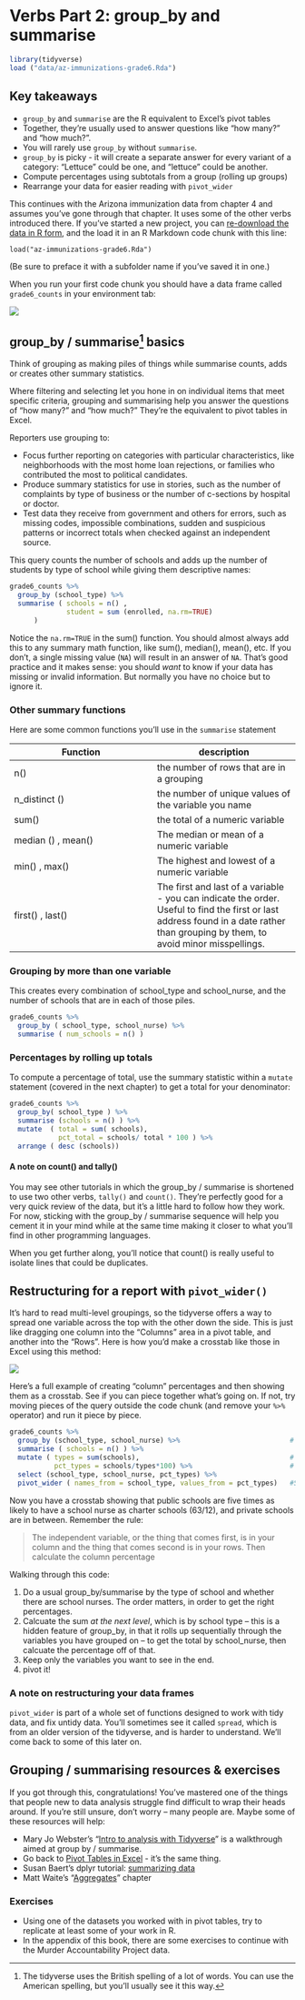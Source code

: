 # Verbs Part 2: group_by and summarise

```r

library(tidyverse)
load ("data/az-immunizations-grade6.Rda")


```



## Key takeaways

* `group_by` and `summarise` are the R equivalent to Excel's pivot tables
*  Together, they're usually used to answer questions like "how many?" and "how much?". 
*  You will rarely use `group_by` without `summarise`. 
* `group_by` is picky - it will create a separate answer for every variant of a category: "Lettuce" could be one, and "lettuce" could be another. 
*  Compute percentages using subtotals from a group (rolling up groups)
*  Rearrange your data for easier reading with `pivot_wider` 


This continues with the Arizona immunization data from chapter 4 and assumes you've gone through that chapter. It uses some of the other verbs introduced there.  If you've started a new project, you can [re-download the data in R form](https://github.com/cronkitedata/rstudyguide/blob/master/data/az-immunizations-grade6.Rda?raw=true), and the load it in an R Markdown code chunk with this line:

    load("az-immunizations-grade6.Rda")
    
(Be sure to preface it with a subfolder name if you've saved it in one.)

When you run your first code chunk you should have a data frame called `grade6_counts` in your environment tab: 

![](images/33-loadfile.png)

## group_by / summarise^[The tidyverse uses the British spelling of a lot of words. You can use the American spelling, but you'll usually see it this way.] basics

Think of grouping as making piles of things while summarise counts, adds or creates other summary statistics.  

Where filtering and selecting let you hone in on individual items that meet specific criteria, grouping and summarising help you answer the questions of "how many?" and "how much?" They're the equivalent to pivot tables in Excel. 

Reporters use grouping to: 

* Focus further reporting on categories with particular characteristics, like neighborhoods with the most home loan rejections, or families who contributed the most to political candidates.
* Produce summary statistics for use in stories, such as the number of complaints by type of business or the number of c-sections by hospital or doctor.
* Test data they receive from government and others for errors, such as missing codes, impossible combinations, sudden and suspicious patterns or incorrect totals when checked against an independent source.

This query counts the number of schools and adds up the number of students by type of school while giving them descriptive names: 

```r

grade6_counts %>%
  group_by (school_type) %>%
  summarise ( schools = n() ,
              student = sum (enrolled, na.rm=TRUE)
      )
```

Notice the `na.rm=TRUE` in the sum() function. You should almost always add this to any summary math function, like sum(), median(), mean(), etc. If you don't, a single missing value (`NA`) will result in an answer of `NA`. That's good practice and it makes sense: you should *want* to know if your data has missing or invalid information. But normally you have no choice but to ignore it.

### Other summary functions

Here are some common functions you'll use in the `summarise` statement

Function | description
--- | --- 
n() | the number of rows that are in a grouping
n_distinct () | the number of unique values of the variable you name
sum() | the total of a numeric variable
median () , mean() | The median or mean of a numeric variable
min() , max()   | The highest and lowest of a numeric variable
first() , last() | The first and last of a variable - you can indicate the order. Useful to find the first or last address found in a date rather than grouping by them, to avoid minor misspellings. 

### Grouping by more than one variable


This creates every combination of school_type and school_nurse, and the number of schools that are in each of those piles. 


```r
grade6_counts %>%
  group_by ( school_type, school_nurse) %>% 
  summarise ( num_schools = n() ) 

```


### Percentages by rolling up totals

To compute a percentage of total, use the summary statistic within a `mutate` statement (covered in the next chapter) to get a total for your denominator: 


```r
grade6_counts %>% 
  group_by( school_type ) %>% 
  summarise (schools = n() ) %>% 
  mutate  ( total = sum( schools),
            pct_total = schools/ total * 100 ) %>%
  arrange ( desc (schools))

```

#### A note on count() and tally() {-}

You may see other tutorials in which the group_by / summarise is shortened to use two other verbs, `tally()` and `count()`. They're perfectly good for a very quick review of the data, but it's a little hard to follow how they work. For now, sticking with the group_by / summarise sequence will help you cement it in your mind while at the same time making it closer to what you'll find in other programming languages. 

When you get further along, you'll notice that count() is really useful to isolate lines that could be duplicates. 

## Restructuring for a report with `pivot_wider()`

It's hard to read multi-level groupings, so the tidyverse offers a way to spread one variable across the top with the other down the side. This is just like dragging one column into the "Columns" area in a pivot table, and another into the "Rows".  Here is how you'd make a crosstab like those in Excel using this method: 

![](images/33-pivot-wider.png)

Here's a full example of creating "column" percentages and then showing them as a crosstab. See if you can piece together what's going on. If not, try moving pieces of the query outside the code chunk (and remove your ` %>%` operator) and run it piece by piece.  


```r

grade6_counts %>%
  group_by (school_type, school_nurse) %>%                           # See 1
  summarise ( schools = n() ) %>%
  mutate ( types = sum(schools),                                     # See 2
           pct_types = schools/types*100) %>%                        # See 3 
  select (school_type, school_nurse, pct_types) %>%
  pivot_wider ( names_from = school_type, values_from = pct_types)   #See 4

```

Now you have a crosstab showing that public schools are five times as likely to have a school nurse as charter schools (63/12), and private schools are in between.  Remember the rule:

> The independent variable, or the thing that comes first, is in your column and the thing that comes
second is in your rows. Then calculate the column percentage


Walking through this code: 

1. Do a usual group_by/summarise by the type of school and whether there are school nurses. The order matters, in order to get the right percentages. 
2. Calcuate the sum *at the next level*, which is by school type -- this is a hidden feature of group_by, in that it rolls up sequentially through the variables you have grouped on -- to get the total by school_nurse, then calcuate the percentage off of that.
3. Keep only the variables you want to see in the end. 
4. pivot it! 

### A note on restructuring your data frames

`pivot_wider` is part of a whole set of functions designed to work with tidy data, and fix untidy data. You'll sometimes see it called `spread`, which is from an older version of the tidyverse, and is harder to understand. We'll come back to some of this later on. 


## Grouping / summarising resources & exercises


If you got through this, congratulations! You've mastered one of the things that people new to data analysis struggle find difficult to wrap their heads around. If you're still unsure, don't worry -- many people are. Maybe some of these resources will help:

* Mary Jo Webster's "[Intro to analysis with Tidyverse](https://mjwebster.github.io/DataJ/R/IntroAnalysisWithR.html)" is a walkthrough aimed at group by / summarise.
* Go back to [Pivot Tables in Excel](https://cronkitedata.github.io/cronkite-docs/excel/practice/12-excel-baseball) - it's the same thing. 
* Susan Baert's dplyr tutorial: [summarizing data](https://suzan.rbind.io/2018/04/dplyr-tutorial-4/)
* Matt Waite's "[Aggregates](http://mattwaite.github.io/sports/aggregates.html)" chapter

### Exercises

* Using one of the datasets you worked with in pivot tables, try to replicate at least some of your work in R. 
* In the appendix of this book, there are some exercises to continue with the Murder Accountability Project data. 


